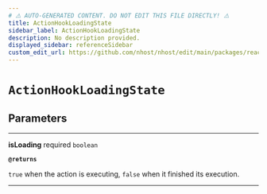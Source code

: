 ```yaml
---
# ⚠️ AUTO-GENERATED CONTENT. DO NOT EDIT THIS FILE DIRECTLY! ⚠️
title: ActionHookLoadingState
sidebar_label: ActionHookLoadingState
description: No description provided.
displayed_sidebar: referenceSidebar
custom_edit_url: https://github.com/nhost/nhost/edit/main/packages/react/src/hooks/common.ts#L17
---
```


# `ActionHookLoadingState`

## Parameters

---

**<span className="parameter-name">isLoading</span>** <span className="optional-status">required</span> `boolean`

**`@returns`**

`true` when the action is executing, `false` when it finished its execution.

---

